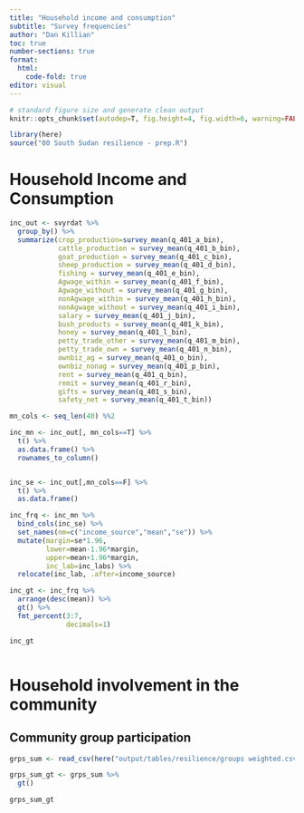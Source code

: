 ```yaml
---
title: "Household income and consumption"
subtitle: "Survey frequencies"
author: "Dan Killian"
toc: true
number-sections: true
format: 
  html:
    code-fold: true
editor: visual
---
```


```r

# standard figure size and generate clean output
knitr::opts_chunk$set(autodep=T, fig.height=4, fig.width=6, warning=FALSE, message=FALSE, cache=TRUE, error=T, echo=T)

library(here)
source("00 South Sudan resilience - prep.R")
```

# Household Income and Consumption

```r
inc_out <- svyrdat %>%
  group_by() %>%
  summarize(crop_production=survey_mean(q_401_a_bin),
            cattle_production = survey_mean(q_401_b_bin),
            goat_production = survey_mean(q_401_c_bin),
            sheep_production = survey_mean(q_401_d_bin),
            fishing = survey_mean(q_401_e_bin),
            Agwage_within = survey_mean(q_401_f_bin),
            Agwage_without = survey_mean(q_401_g_bin),
            nonAgwage_within = survey_mean(q_401_h_bin),
            nonAgwage_without = survey_mean(q_401_i_bin),
            salary = survey_mean(q_401_j_bin),
            bush_products = survey_mean(q_401_k_bin),
            honey = survey_mean(q_401_l_bin),
            petty_trade_other = survey_mean(q_401_m_bin),
            petty_trade_own = survey_mean(q_401_n_bin),
            ownbiz_ag = survey_mean(q_401_o_bin), 
            ownbiz_nonag = survey_mean(q_401_p_bin),
            rent = survey_mean(q_401_q_bin),
            remit = survey_mean(q_401_r_bin),
            gifts = survey_mean(q_401_s_bin),
            safety_net = survey_mean(q_401_t_bin)) 

```

```r
mn_cols <- seq_len(40) %%2

inc_mn <- inc_out[, mn_cols==T] %>%
  t() %>%
  as.data.frame() %>%
  rownames_to_column()


inc_se <- inc_out[,mn_cols==F] %>%
  t() %>%
  as.data.frame()

inc_frq <- inc_mn %>%
  bind_cols(inc_se) %>%
  set_names(nm=c("income_source","mean","se")) %>%
  mutate(margin=se*1.96,
         lower=mean-1.96*margin,
         upper=mean+1.96*margin,
         inc_lab=inc_labs) %>%
  relocate(inc_lab, .after=income_source)

inc_gt <- inc_frq %>%
  arrange(desc(mean)) %>%
  gt() %>%
  fmt_percent(3:7,
              decimals=1)

inc_gt

```

```inc_out
```

# Household involvement in the community

## Community group participation

```r

grps_sum <- read_csv(here("output/tables/resilience/groups weighted.csv"))

grps_sum_gt <- grps_sum %>%
  gt()

grps_sum_gt
```
